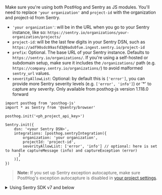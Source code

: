 Make sure you're using both PostHog and Sentry as JS modules. You'll need to replace `'your organization'` and `project-id` with the organization and project-id from Sentry.

- `'your organization'`: will be in the URL when you go to your Sentry instance, like so: `https://sentry.io/organizations/your-organization/projects/`
- `project-id`: will be the last few digits in your Sentry DSN, such as `https://adf90sdc09asfd3@9ads0fue.ingest.sentry.io/project-id`
- `prefix`: Optional. The base URL of your Sentry instance. Defaults to `https://sentry.io/organizations/`. If you're using a self-hosted or subdomain setup, make sure it includes the `/organizations/` path (e.g. `https://company.sentry.io/organizations/`) to avoid malformed `sentry_url` values.
- `severityAllowList`: Optional: by default this is `['error']`, you can provide more Sentry severity levels (e.g. `['error', 'info']`) or '*' to capture any severity. Only available from posthog-js version 1.118.0 forward

```js-web
import posthog from 'posthog-js'
import * as Sentry from '@sentry/browser'

posthog.init('<ph_project_api_key>')

Sentry.init({
    dsn: '<your Sentry DSN>',
    integrations: [posthog.sentryIntegration({
        organization: 'your organization',
        projectId: 'project-id',
        severityAllowList: ['error', 'info'] // optional: here is set to handle captureMessage (info) and captureException (error)
      }
    )],
})
```

> **Note:** If you set up Sentry exception autocapture, make sure PostHog's exception autocapture is disabled in [your project settings](https://us.posthog.com/settings/project-error-tracking#error-tracking-exception-autocapture).

<details>
  <summary>Using Sentry SDK v7 and below</summary>
  If you are using a lower version of the Sentry SDK you will need to use the "class based" integration as below

  ```js-web
  Sentry.init({
      dsn: '<your Sentry DSN>',
      integrations: [new posthog.SentryIntegration(
          posthog,
          'your organization',
          project-id,
          undefined, // optional: but necessary if you want to set a severity allowlist
          ['error', 'info'] // optional: here is set to handle captureMessage (info) and captureException (error)
      )],
  })
  ```
</details>
